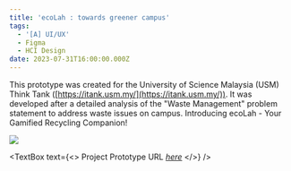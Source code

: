 ```yaml
---
title: 'ecoLah : towards greener campus'
tags:
  - '[A] UI/UX'
  - Figma
  - HCI Design
date: 2023-07-31T16:00:00.000Z
---
```


This prototype was created for the University of Science Malaysia (USM) Think Tank ([https://itank.usm.my/](https://itank.usm.my/)). It was developed after a detailed analysis of the "Waste Management" problem statement to address waste issues on campus. Introducing ecoLah - Your Gamified Recycling Companion!

![](/ecolah.png)

<VideoPlayer url="https://youtu.be/sWA1lY7alcM?si=D9Gp5wd3E3Drop0N" />

<TextBox
  text={<>
    Project Prototype URL *[here](https://www.figma.com/proto/J7KdgWlhz8m1PVPfLY7CDZ/ecoLah?node-id=138-9112\&t=aaaMuAlF3R7Y1QQo-1\&scaling=scale-down\&page-id=7%3A183\&starting-point-node-id=138%3A9112)*
  </>}
/>
